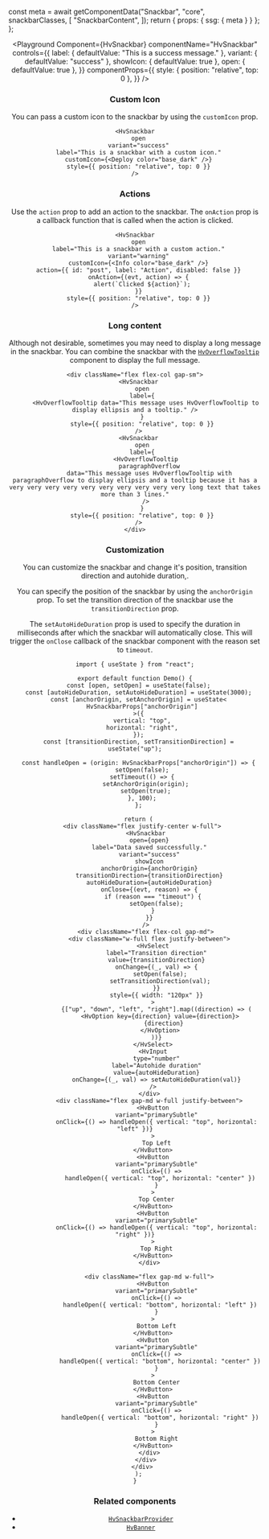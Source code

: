 


  const meta = await getComponentData("Snackbar", "core", snackbarClasses, [
    "SnackbarContent",
  ]);
  return { props: { ssg: { meta } } };
};

<Header />

<Playground
  Component={HvSnackbar}
  componentName="HvSnackbar"
  controls={{
    label: { defaultValue: "This is a success message." },
    variant: { defaultValue: "success" },
    showIcon: { defaultValue: true },
    open: { defaultValue: true },
  }}
  componentProps={{
    style: { position: "relative", top: 0 },
  }}
/>

### Custom Icon

You can pass a custom icon to the snackbar by using the `customIcon` prop.

```tsx live
<HvSnackbar
  open
  variant="success"
  label="This is a snackbar with a custom icon."
  customIcon={<Deploy color="base_dark" />}
  style={{ position: "relative", top: 0 }}
/>
```

### Actions

Use the `action` prop to add an action to the snackbar. The `onAction` prop is a callback function that is called when the action is clicked.

```tsx live
<HvSnackbar
  open
  label="This is a snackbar with a custom action."
  variant="warning"
  customIcon={<Info color="base_dark" />}
  action={{ id: "post", label: "Action", disabled: false }}
  onAction={(evt, action) => {
    alert(`Clicked ${action}`);
  }}
  style={{ position: "relative", top: 0 }}
/>
```

### Long content

Although not desirable, sometimes you may need to display a long message in the snackbar. You can combine the snackbar with the [`HvOverflowTooltip`](/components/overflow-tooltip) component to display the full message.

```tsx live
<div className="flex flex-col gap-sm">
  <HvSnackbar
    open
    label={
      <HvOverflowTooltip data="This message uses HvOverflowTooltip to display ellipsis and a tooltip." />
    }
    style={{ position: "relative", top: 0 }}
  />
  <HvSnackbar
    open
    label={
      <HvOverflowTooltip
        paragraphOverflow
        data="This message uses HvOverflowTooltip with paragraphOverflow to display ellipsis and a tooltip because it has a very very very very very very very very very very long text that takes more than 3 lines."
      />
    }
    style={{ position: "relative", top: 0 }}
  />
</div>
```

### Customization

You can customize the snackbar and change it's position, transition direction and autohide duration,.

You can specify the position of the snackbar by using the `anchorOrigin` prop. To set the transition direction of the snackbar use the `transitionDirection` prop.

The `setAutoHideDuration` prop is used to specify the duration in milliseconds after which the snackbar will automatically close. This will
trigger the `onClose` callback of the snackbar component with the reason set to `timeout`.

```tsx live
import { useState } from "react";

export default function Demo() {
  const [open, setOpen] = useState(false);
  const [autoHideDuration, setAutoHideDuration] = useState(3000);
  const [anchorOrigin, setAnchorOrigin] = useState<
    HvSnackbarProps["anchorOrigin"]
  >({
    vertical: "top",
    horizontal: "right",
  });
  const [transitionDirection, setTransitionDirection] = useState("up");

  const handleOpen = (origin: HvSnackbarProps["anchorOrigin"]) => {
    setOpen(false);
    setTimeout(() => {
      setAnchorOrigin(origin);
      setOpen(true);
    }, 100);
  };

  return (
    <div className="flex justify-center w-full">
      <HvSnackbar
        open={open}
        label="Data saved successfully."
        variant="success"
        showIcon
        anchorOrigin={anchorOrigin}
        transitionDirection={transitionDirection}
        autoHideDuration={autoHideDuration}
        onClose={(evt, reason) => {
          if (reason === "timeout") {
            setOpen(false);
          }
        }}
      />
      <div className="flex flex-col gap-md">
        <div className="w-full flex justify-between">
          <HvSelect
            label="Transition direction"
            value={transitionDirection}
            onChange={(_, val) => {
              setOpen(false);
              setTransitionDirection(val);
            }}
            style={{ width: "120px" }}
          >
            {["up", "down", "left", "right"].map((direction) => (
              <HvOption key={direction} value={direction}>
                {direction}
              </HvOption>
            ))}
          </HvSelect>
          <HvInput
            type="number"
            label="Autohide duration"
            value={autoHideDuration}
            onChange={(_, val) => setAutoHideDuration(val)}
          />
        </div>
        <div className="flex gap-md w-full justify-between">
          <HvButton
            variant="primarySubtle"
            onClick={() => handleOpen({ vertical: "top", horizontal: "left" })}
          >
            Top Left
          </HvButton>
          <HvButton
            variant="primarySubtle"
            onClick={() =>
              handleOpen({ vertical: "top", horizontal: "center" })
            }
          >
            Top Center
          </HvButton>
          <HvButton
            variant="primarySubtle"
            onClick={() => handleOpen({ vertical: "top", horizontal: "right" })}
          >
            Top Right
          </HvButton>
        </div>

        <div className="flex gap-md w-full">
          <HvButton
            variant="primarySubtle"
            onClick={() =>
              handleOpen({ vertical: "bottom", horizontal: "left" })
            }
          >
            Bottom Left
          </HvButton>
          <HvButton
            variant="primarySubtle"
            onClick={() =>
              handleOpen({ vertical: "bottom", horizontal: "center" })
            }
          >
            Bottom Center
          </HvButton>
          <HvButton
            variant="primarySubtle"
            onClick={() =>
              handleOpen({ vertical: "bottom", horizontal: "right" })
            }
          >
            Bottom Right
          </HvButton>
        </div>
      </div>
    </div>
  );
}
```

### Related components

- [`HvSnackbarProvider`](/components/snackbar-provider)
- [`HvBanner`](/components/banner)
